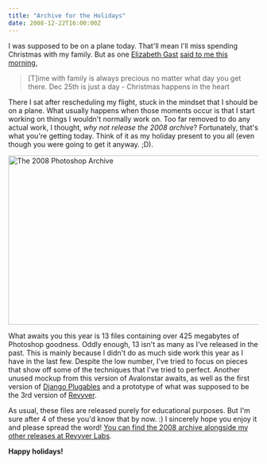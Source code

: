 ```yaml
---
title: "Archive for the Holidays"
date: 2008-12-22T16:00:00Z
---
```


I was supposed to be on a plane today. That'll mean I'll miss spending Christmas with my family. But as one [Elizabeth Gast][1] [said to me this morning][2],

> [T]ime with family is always precious no matter what day you get there. Dec 25th is just a day - Christmas happens in the heart

There I sat after rescheduling my flight, stuck in the mindset that I should be on a plane. What usually happens when those moments occur is that I start working on things I wouldn't normally work on. Too far removed to do any actual work, I thought, *why not release the 2008 archive*? Fortunately, that's what you're getting today. Think of it as my holiday present to you all (even though you were going to get it anyway. ;D).

[<img src="https://farm4.static.flickr.com/3229/3129231287_a5b05398d3_o.png" width="620" height="340" alt="The 2008 Photoshop Archive" />][6]

What awaits you this year is 13 files containing over 425 megabytes of Photoshop goodness. Oddly enough, 13 isn't as many as I've released in the past. This is mainly because I didn't do as much side work this year as I have in the last few. Despite the low number, I've tried to focus on pieces that show off some of the techniques that I've tried to perfect. Another unused mockup from this version of Avalonstar awaits, as well as the first version of [Django Plugables][3] and a prototype of what was supposed to be the 3rd version of [Revyver][4].

As usual, these files are released purely for educational purposes. But I'm sure after 4 of these you'd know that by now. :) I sincerely hope you enjoy it and please spread the word! [You can find the 2008 archive alongside my other releases at Revyver Labs][5].

**Happy holidays!**

[1]: http://designbyfirgs.com/
[2]: http://twitter.com/Firgs/status/1072536187
[3]: http://djangoplugables.com/
[4]: http://revyver.com/
[5]: http://labs.revyver.com/
[6]: http://www.flickr.com/photos/avalonstar/3129231287/
